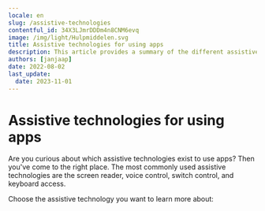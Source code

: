 ```yaml
---
locale: en
slug: /assistive-technologies
contentful_id: 34X3LJmrDDDm4n8CNM6evq
image: /img/light/Hulpmiddelen.svg
title: Assistive technologies for using apps
description: This article provides a summary of the different assistive technologies.
authors: [janjaap]
date: 2022-08-02
last_update:
  date: 2023-11-01
---
```


# Assistive technologies for using apps

Are you curious about which assistive technologies exist to use apps? Then you've come to the right place. The most commonly used assistive technologies are the screen reader, voice control, switch control, and keyboard access.

Choose the assistive technology you want to learn more about:

<LinkList title="List of assistive technologies on Android + iOS" isHighlighted={true}>
  <LinkListItem url="/en/docs/android/features/talkback" title="TalkBack for Android" pageTitle="TalkBack: screen reader for Android" shortDescription="This article provides in-depth information about the TalkBack screen reader for Android." icon="/img/light/screenreader.svg" iconAlt="Screen Reader icon"/>
  <LinkListItem url="/en/docs/ios/features/voiceover" title="VoiceOver for iOS" pageTitle="VoiceOver: screen reader for iOS" shortDescription="This article provides in-depth information about the VoiceOver screen reader on iOS." icon="/img/light/screenreader.svg" iconAlt="Screen Reader icon"/>
  <LinkListItem url="/en/docs/android/features/voice-access" title="Voice Access for Android" pageTitle="Voice Access for Android" shortDescription="This article provides in-depth information about using Voice Access to control your Android device by voice." icon="/img/light/voiceaccess.svg" iconAlt="Voice Control icon"/>
  <LinkListItem url="/en/docs/ios/features/voice-control" title="Voice Control for iOS" pageTitle="Voice Control for iOS" shortDescription="This article provides in-depth information about using Voice Control to control your iOS device by voice." icon="/img/light/voiceaccess.svg" iconAlt="Voice Control icon"/>
  <LinkListItem url="/en/docs/android/features/switch-access" title="Switch Access for Android" pageTitle="Switch Access for Android" shortDescription="This article provides in-depth information about using Switch Access to control your Android with switches." icon="/img/light/switchaccess.svg" iconAlt="Switch Access icon"/>
  <LinkListItem url="/en/docs/ios/features/switch-control" title="Switch Control for iOS" pageTitle="Switch Control for iOS" shortDescription="This article provides in-depth information about using Switch Control to control your iOS device with switches." icon="/img/light/switchaccess.svg" iconAlt="Switch Access icon"/>
  <LinkListItem url="/en/docs/android/features/keyboard-access" title="Keyboard Access for Android" pageTitle="Keyboard Access for Android" shortDescription="This article provides in-depth information about using Keyboard Access to control your Android device with a keyboard." icon="/img/light/keyboard.svg" iconAlt="Keyboard Access icon"/>
  <LinkListItem url="/en/docs/ios/features/keyboard-access" title="Keyboard access for iOS" pageTitle="Keyboard Access for iOS" shortDescription="This article provides in-depth information about using Keyboard Access to control your iOS device with a keyboard." icon="/img/light/keyboard.svg" iconAlt="Keyboard Access icon"/>
</LinkList>
